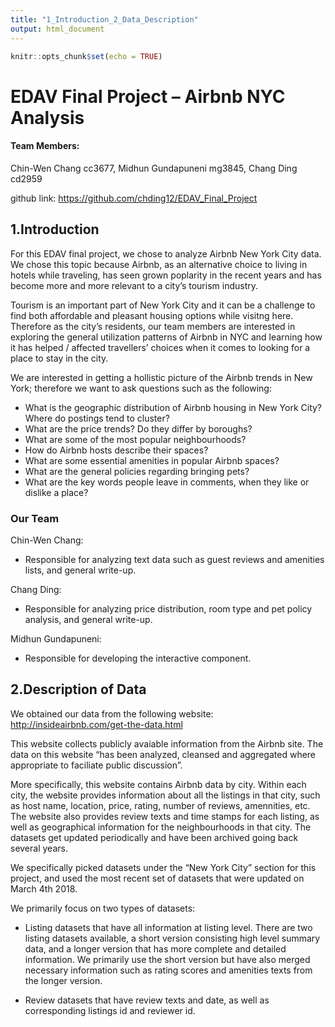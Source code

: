 ```yaml
---
title: "1_Introduction_2_Data_Description"
output: html_document
---
```


```r
knitr::opts_chunk$set(echo = TRUE)
```

# EDAV Final Project -- Airbnb NYC Analysis
#### Team Members: 
Chin-Wen Chang cc3677, Midhun Gundapuneni mg3845, Chang Ding cd2959

github link: <https://github.com/chding12/EDAV_Final_Project>

## 1.Introduction

For this EDAV final project, we chose to analyze Airbnb New York City data. We chose this topic because Airbnb, as an alternative choice to living in hotels while traveling, has seen grown poplarity in the recent years and has become more and more relevant to a city's tourism industry. 

Tourism is an important part of New York City and it can be a challenge to find both affordable and pleasant housing options while visitng here. Therefore as the city's residents, our team members are interested in exploring the general utilization patterns of Airbnb in NYC and learning how it has helped / affected travellers' choices when it comes to looking for a place to stay in the city.

We are interested in getting a hollistic picture of the Airbnb trends in New York; therefore we want to ask questions such as the following:

- What is the geographic distribution of Airbnb housing in New York City? Where do postings tend to cluster?  
- What are the price trends? Do they differ by boroughs?  
- What are some of the most popular neighbourhoods?  
- How do Airbnb hosts describe their spaces?  
- What are some essential amenities in popular Airbnb spaces?  
- What are the general policies regarding bringing pets?  
- What are the key words people leave in comments, when they like or dislike a place?  

### Our Team
Chin-Wen Chang: 

- Responsible for analyzing text data such as guest reviews and amenities lists, and general write-up.

Chang Ding: 

- Responsible for analyzing price distribution, room type and pet policy analysis, and general write-up.

Midhun Gundapuneni: 

- Responsible for developing the interactive component.

## 2.Description of Data

We obtained our data from the following website:
<http://insideairbnb.com/get-the-data.html>

This website collects publicly avaiable information from the Airbnb site. The data on this website "has been analyzed, cleansed and aggregated where appropriate to faciliate public discussion".

More specifically, this website contains Airbnb data by city. Within each city, the website provides information about all the listings in that city, such as host name, location, price, rating, number of reviews, amennities, etc. The website also provides review texts and time stamps for each listing, as well as geographical information for the neighbourhoods in that city. The datasets get updated periodically and have been archived going back several years.

We specifically picked datasets under the "New York City" section for this project, and used the most recent set of datasets that were updated on March 4th 2018.

We primarily focus on two types of datasets:

- Listing datasets that have all information at listing level. There are two listing datasets available, a short version consisting high level summary data, and a longer version that has more complete and detailed information. We primarily use the short version but have also merged necessary information such as rating scores and amenities texts from the longer version.

- Review datasets that have review texts and date, as well as corresponding listings id and reviewer id.


